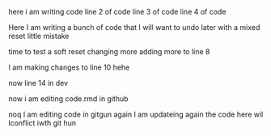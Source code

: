 here i am writing code 
line 2 of code
line 3 of code
line 4 of code

Here I am writing a bunch of code that I will want to undo later with a mixed reset little mistake

time to test a soft reset changing more adding more to line 8

I am making changes to line 10 hehe



now line 14 in dev


now i am editing code.rmd in github


noq I am editing code in gitgun again 
I am updateing again the code here wil lconflict iwth git hun
